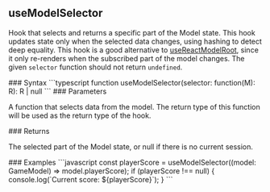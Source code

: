 ## useModelSelector

<a id="usemodelselector"></a>
<p>Hook that selects and returns a specific part of the Model state. This hook updates state only when the selected data changes, using hashing to detect deep equality. This hook is a good alternative to <a href="#usereactmodelroot">useReactModelRoot</a>, since it only re-renders when the subscribed part of the model changes. The given <code>selector</code> function should not return <code>undefined</code>.</p>
### Syntax
```typescript
function useModelSelector(selector: function(M): R): R | null
```
### Parameters
<ParamField>
<ParamField path="selector" type="function(M): R" required={true}>
<p>A function that selects data from the model. The return type of this function will be used as the return type of the hook.</p>
</ParamField>
</ParamField>
### Returns
<ResponseField type="R | null">
<p>The selected part of the Model state, or null if there is no current session.</p>
</ResponseField>
### Examples
<CodeGroup>
```javascript
const playerScore = useModelSelector((model: GameModel) => model.playerScore);
if (playerScore !== null) {
  console.log(`Current score: ${playerScore}`);
}
```
</CodeGroup>